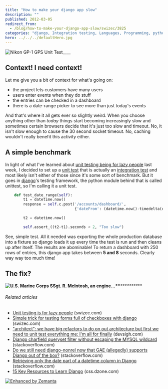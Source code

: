 ```yaml
---
title: "How to make your django app slow"
description: ""
published: 2012-03-05
redirect_from:
  - /blog/how-to-make-your-django-app-slow/swizec/3825
categories: "django, Integration testing, Languages, Programming, python, TestUnit, Uncategorized"
hero: ../../../defaultHero.jpg
---
```


_![]()_![Nikon GP-1 GPS Unit Test](http://swizec.com/blog/wp-content/uploads/2012/03/3188032449_1e8783552a_m5.jpg "Nikon GP-1 GPS Unit Test")\_\_\_\_

## Context! I need context!

Let me give you a bit of context for what's going on:

- the project lets customers have many users
- users enter events when they do stuff
- the entries can be checked in a dashboard
- there is a date-range picker to see more than just today's events

And that's where it all gets ever so slightly weird. When you choose anything other than _today_ things start becoming increasingly slow and sometimes certain browsers decide that it's just too slow and timeout. No, it isn't slow enough to cause the 30 second socket timeout. No, caching wouldn't really benefit this activity either.

## A simple benchmark

In light of what I've learned about [unit testing being for lazy people](http://swizec.com/blog/unit-testing-is-for-lazy-people/swizec/3752 "Unit testing is for lazy people") last week, I decided to set up a [unit test](http://en.wikipedia.org/wiki/Unit_testing "Unit testing") that is actually an [integration test](http://en.wikipedia.org/wiki/Integration_testing "Integration testing") and most likely isn't either of those since it's some sort of benchmark. But it goes in [django](http://www.djangoproject.com "Django (Web framework)")'s testing framework, the python module behind that is called unittest, so I'm calling it a unit test.

```python
    def test_date_range(self):
        t1 = datetime.now()
        response = self.c.post('/accounts/dashboard/',
                               {'dateFrom': (datetime.now()-timedelta(days=356)).strftime("%m/%d/%Y")})

        t2 = datetime.now()

        self.assert_((t2-t1).seconds < 2, "Too slow")
```

See, simple test. All it needed was exporting the whole production database into a fixture so django loads it up every time the test is run and then cleans up after itself. The results are abominable! To return a dashboard with 250 rows of entries, this django app takes between **5 and 8** seconds. Clearly way way too much time!

## The fix?

**![U.S. Marine Corps SSgt. R. McIntosh, an engine...](http://swizec.com/blog/wp-content/uploads/2012/03/300px-Allison_T56_mobile_test_unit_MCAS_Futenma_19823.jpeg "U.S. Marine Corps SSgt. R. McIntosh, an engine...")\*\***_\*\*\*\*\*\*\*\*_\*\*

###### Related articles

- [Unit testing is for lazy people](http://swizec.com/blog/unit-testing-is-for-lazy-people/swizec/3752) (swizec.com)
- [Simple trick for testing forms full of checkboxes with django](http://swizec.com/blog/simple-trick-for-testing-forms-full-of-checkboxes-with-django/swizec/3098) (swizec.com)
- ["architect": we have big refactors to do on out architecture but first we need to unit test everything me: I'm all for finally](http://www.devsigh.com/sigh/424) (devsigh.com)
- [Django charfield queryset filter without escaping the MYSQL wildcard](http://stackoverflow.com/questions/8664551/django-charfield-queryset-filter-without-escaping-the-mysql-wildcard) (stackoverflow.com)
- [Do we still need django-nonrel now that GAE (allegedly) supports Django out of the box?](http://stackoverflow.com/questions/9065371/do-we-still-need-django-nonrel-now-that-gae-allegedly-supports-django-out-of-t) (stackoverflow.com)
- [Retrieving only the date part of a datetime column in Django](http://stackoverflow.com/questions/8698794/retrieving-only-the-date-part-of-a-datetime-column-in-django) (stackoverflow.com)
- [15 Key Resources to Learn Django](http://css.dzone.com/articles/15-key-resources-learn-django-0) (css.dzone.com)

[![Enhanced by Zemanta](http://img.zemanta.com/zemified_e.png?x-id=fee7947c-17cc-4d31-b348-c7a8b425b12c)](http://www.zemanta.com/ "Enhanced by Zemanta")
